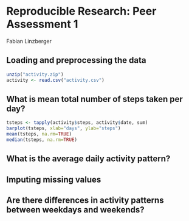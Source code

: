Reproducible Research: Peer Assessment 1
========================================
Fabian Linzberger


## Loading and preprocessing the data
```r
unzip("activity.zip")
activity <- read.csv("activity.csv")
```


## What is mean total number of steps taken per day?
```r
tsteps <- tapply(activity$steps, activity$date, sum)
barplot(tsteps, xlab="days", ylab="steps")
mean(tsteps, na.rm=TRUE)
median(tsteps, na.rm=TRUE)
```


## What is the average daily activity pattern?



## Imputing missing values



## Are there differences in activity patterns between weekdays and weekends?
